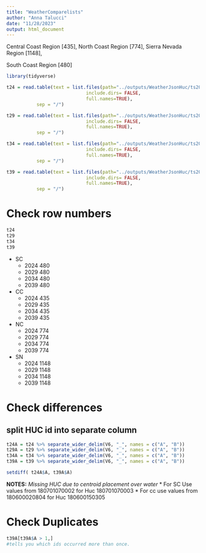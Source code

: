 ```yaml
---
title: "WeatherComparelists"
author: "Anna Talucci"
date: "11/28/2023"
output: html_document
---
```


Central Coast Region [435], 
North Coast Region [774], 
Sierra Nevada Region [1148], 

South Coast Region [480]

```r
library(tidyverse)
```



```r
t24 = read.table(text = list.files(path="../outputs/WeatherJsonHuc/ts2024CC/",pattern='json$',
                             include.dirs= FALSE,
                             full.names=TRUE),
           sep = "/")
```

```r
t29 = read.table(text = list.files(path="../outputs/WeatherJsonHuc/ts2029CC/",pattern='json$',
                             include.dirs= FALSE,
                             full.names=TRUE),
           sep = "/")
```

```r
t34 = read.table(text = list.files(path="../outputs/WeatherJsonHuc/ts2034CC/",pattern='json$',
                             include.dirs= FALSE,
                             full.names=TRUE),
           sep = "/")
```

```r
t39 = read.table(text = list.files(path="../outputs/WeatherJsonHuc/ts2039CC/",pattern='json$',
                             include.dirs= FALSE,
                             full.names=TRUE),
           sep = "/")
```

# Check row numbers
```r
t24 
t29
t34
t39
```
* SC 
  + 2024 480
  + 2029 480
  + 2034 480
  + 2039 480
* CC
  + 2024 435
  + 2029 435
  + 2034 435
  + 2039 435
* NC
  + 2024 774
  + 2029 774
  + 2034 774
  + 2039 774
* SN 
  + 2024 1148
  + 2029 1148
  + 2034 1148
  + 2039 1148


# Check differences

## split HUC id into separate column

```r
t24A = t24 %>% separate_wider_delim(V6, "_", names = c("A", "B"))
t29A = t29 %>% separate_wider_delim(V6, "_", names = c("A", "B"))
t34A = t34 %>% separate_wider_delim(V6, "_", names = c("A", "B"))
t39A = t39 %>% separate_wider_delim(V6, "_", names = c("A", "B"))
```

```r
setdiff( t24A$A, t39A$A)
```
**NOTES:**
*Missing HUC due to centroid placement over water*
* For SC Use values from 180701070002 for Huc 180701070003
* For cc use values from 180600020804 for Huc 180600150305


# Check Duplicates
```r
t39A[t39A$A > 1,]
#tells you which ids occurred more than once.
```
